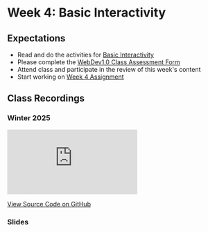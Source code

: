 # Week 4: Basic Interactivity

## Expectations

- Read and do the activities for [Basic Interactivity](/week-4/basic-interactivity)
- Please complete the [WebDev1.0 Class Assessment Form](https://forms.office.com/r/1gVxNRWTPs)
- Attend class and participate in the review of this week's content
- Start working on [Week 4 Assignment](/week-4/assignment)

## Class Recordings

### Winter 2025

<iframe
  style={{ width: "100%", aspectRatio: "16/9" }}
  src="https://www.youtube.com/embed/IaBA9qzJV9w?si=EeRQ7TBK8IvSA0-5"
  title="YouTube video player"
  frameBorder="0"
  allow="accelerometer; autoplay; clipboard-write; encrypted-media; gyroscope; picture-in-picture; web-share"
  allowFullScreen="allowFullScreen"
></iframe>

[View Source Code on GitHub](https://github.com/warsylewicz/webdev2-demos/tree/25c8456e1e536ea50d5c5b1fc53ec0da4925c68e/app/week-4)

### Slides


<Slideshow file="/week-4/slides" />
